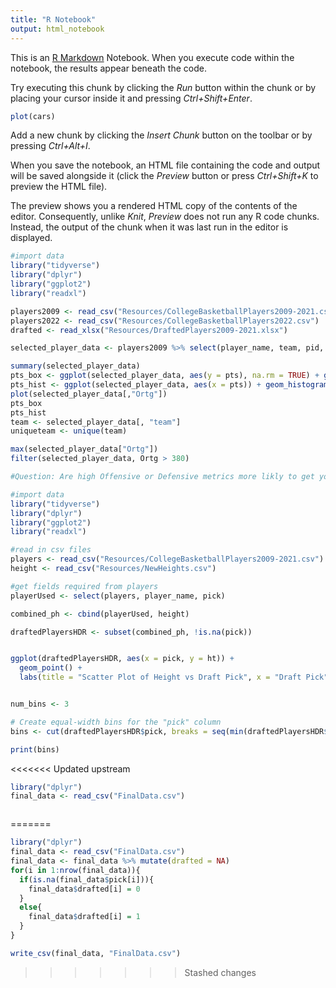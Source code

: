 ```yaml
---
title: "R Notebook"
output: html_notebook
---
```


This is an [R Markdown](http://rmarkdown.rstudio.com) Notebook. When you execute code within the notebook, the results appear beneath the code. 

Try executing this chunk by clicking the *Run* button within the chunk or by placing your cursor inside it and pressing *Ctrl+Shift+Enter*. 

```r
plot(cars)
```

Add a new chunk by clicking the *Insert Chunk* button on the toolbar or by pressing *Ctrl+Alt+I*.

When you save the notebook, an HTML file containing the code and output will be saved alongside it (click the *Preview* button or press *Ctrl+Shift+K* to preview the HTML file).

The preview shows you a rendered HTML copy of the contents of the editor. Consequently, unlike *Knit*, *Preview* does not run any R code chunks. Instead, the output of the chunk when it was last run in the editor is displayed.
```r
#import data 
library("tidyverse") 
library("dplyr")
library("ggplot2")
library("readxl")

players2009 <- read_csv("Resources/CollegeBasketballPlayers2009-2021.csv")
players2022 <- read_csv("Resources/CollegeBasketballPlayers2022.csv")
drafted <- read_xlsx("Resources/DraftedPlayers2009-2021.xlsx")

selected_player_data <- players2009 %>% select(player_name, team, pid, ht, pts, ast, stl, blk, treb, Ortg, drtg, year)

summary(selected_player_data)
pts_box <- ggplot(selected_player_data, aes(y = pts), na.rm = TRUE) + geom_boxplot(fill = '#69b3a2', color='black', alpha = 1) + labs(title = "Boxplot of PTS")
pts_hist <- ggplot(selected_player_data, aes(x = pts)) + geom_histogram(binwidth = 1, fill = "yellow", color = "black") + labs(title = "Distribution of PTS", x = "PTS")
plot(selected_player_data[,"Ortg"])
pts_box
pts_hist
team <- selected_player_data[, "team"]
uniqueteam <- unique(team)

max(selected_player_data["Ortg"])
filter(selected_player_data, Ortg > 380)


```

```r
#Question: Are high Offensive or Defensive metrics more likly to get you drafted?

#import data 
library("tidyverse") 
library("dplyr")
library("ggplot2")
library("readxl")

#read in csv files
players <- read_csv("Resources/CollegeBasketballPlayers2009-2021.csv")
height <- read_csv("Resources/NewHeights.csv")

#get fields required from players
playerUsed <- select(players, player_name, pick)

combined_ph <- cbind(playerUsed, height)

draftedPlayersHDR <- subset(combined_ph, !is.na(pick))


ggplot(draftedPlayersHDR, aes(x = pick, y = ht)) +
  geom_point() +
  labs(title = "Scatter Plot of Height vs Draft Pick", x = "Draft Pick", y = "Height")


num_bins <- 3

# Create equal-width bins for the "pick" column
bins <- cut(draftedPlayersHDR$pick, breaks = seq(min(draftedPlayersHDR$pick), max(draftedPlayersHDR$pick), length.out = num_bins + 1), include.lowest = TRUE)

print(bins)


```

<<<<<<< Updated upstream

```r
library("dplyr")
final_data <- read_csv("FinalData.csv")



```


=======
```r
library("dplyr")
final_data <- read_csv("FinalData.csv")
final_data <- final_data %>% mutate(drafted = NA)
for(i in 1:nrow(final_data)){
  if(is.na(final_data$pick[i])){
    final_data$drafted[i] = 0
  }
  else{
    final_data$drafted[i] = 1
  }
}

write_csv(final_data, "FinalData.csv")

```

>>>>>>> Stashed changes

